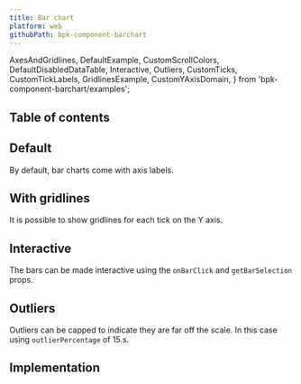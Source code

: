 ```yaml
---
title: Bar chart
platform: web
githubPath: bpk-component-barchart
---
```


  AxesAndGridlines,
  DefaultExample,
  CustomScrollColors,
  DefaultDisabledDataTable,
  Interactive,
  Outliers,
  CustomTicks,
  CustomTickLabels,
  GridlinesExample,
  CustomYAxisDomain,
} from 'bpk-component-barchart/examples';

## Table of contents

## Default

By default, bar charts come with axis labels.

<PresentationBlock>
  <DefaultExample />
</PresentationBlock>

## With gridlines

It is possible to show gridlines for each tick on the Y axis.

<PresentationBlock>
  <GridlinesExample />
</PresentationBlock>

## Interactive

The bars can be made interactive using the `onBarClick` and `getBarSelection` props.

<PresentationBlock>
  <Interactive />
</PresentationBlock>

## Outliers

Outliers can be capped to indicate they are far off the scale. In this case using `outlierPercentage` of 15.s.

<PresentationBlock>
  <Outliers />
</PresentationBlock>

## Implementation

<Readme file={readme} />
